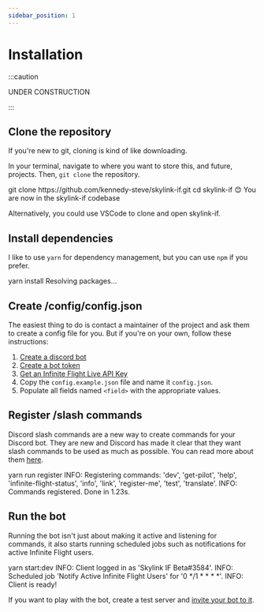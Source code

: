 ```yaml
---
sidebar_position: 1
---
```



# Installation

:::caution

UNDER CONSTRUCTION

:::


## Clone the repository

If you're new to git, cloning is kind of like downloading.

In your terminal, navigate to where you want to store this, and future, projects. Then, `git clone` the repository.

<Terminal>
  <span data-ty="input">git clone https://github.com/kennedy-steve/skylink-if.git</span>
  <span data-ty="progress"></span>
  <span data-ty="input">cd skylink-if</span>
  <span data-ty>😊 You are now in the skylink-if codebase</span>
</Terminal>

Alternatively, you could use VSCode to clone and open skylink-if.

## Install dependencies

I like to use `yarn` for dependency management, but you can use `npm` if you prefer.

<Terminal>
  <span data-ty="input">yarn install</span>
  <span data-ty>Resolving packages...</span>
  <span data-ty="progress"></span>
</Terminal>

## Create /config/config.json

The easiest thing to do is contact a maintainer of the project and ask them to create a config file for you. But if you're on your own, follow these instructions:

1. [Create a discord bot](https://discordapp.com/developers/applications/me)
2. [Create a bot token](https://discordjs.guide/preparations/setting-up-a-bot-application.html)
3. [Get an Infinite Flight Live API Key](hhttps://infiniteflight.com/guide/developer-reference/live-api/overview#obtaining-an-api-key)
4. Copy the `config.example.json` file and name it `config.json`.
5. Populate all fields named `<field>` with the appropriate values.

## Register /slash commands

Discord slash commands are a new way to create commands for your Discord bot. They are new and Discord has made it clear that they want slash commands to be used as much as possible. You can read more about them [here](https://support.discord.com/hc/en-us/articles/1500000368501-Slash-Commands-FAQ).

<Terminal>
  <span data-ty="input">yarn run register</span>
  <span data-ty>INFO: Registering commands: 'dev', 'get-pilot', 'help', 'infinite-flight-status', 'info', 'link', 'register-me', 'test', 'translate'.</span>
  <span data-ty>INFO: Commands registered.</span>
  <span data-ty>Done in 1.23s.</span>
</Terminal>


## Run the bot

Running the bot isn't just about making it active and listening for commands, it also starts running scheduled jobs such as notifications for active Infinite Flight users.

<Terminal>
  <span data-ty="input">yarn start:dev</span>
  <span data-ty>INFO: Client logged in as 'Skylink IF Beta#3584'.</span>
  <span data-ty>INFO: Scheduled job 'Notify Active Infinite Flight Users' for '0 */1 * * * *'.</span>
  <span data-ty>INFO: Client is ready!</span>
</Terminal>

If you want to play with the bot, create a test server and [invite your bot to it](https://discordjs.guide/preparations/adding-your-bot-to-servers.html).
